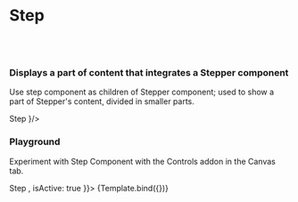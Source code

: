
<Meta title="Design System/Step" component={Step} />

# Step
<br/><br/> 

### Displays a part of content that integrates a Stepper component

Use step component as children of Stepper component; used to show a part of Stepper's content, divided in smaller parts.

<Preview withToolbar>
  <Story name="Standard">
    <Step isActive={true} content={<div>Step </div> }/>
  </Story>
</Preview>

<ArgsTable of={Step} />

### Playground

Experiment with Step Component with the Controls addon in the Canvas tab.


<Canvas>
  <Story name="Controls" args={{
   content: <div>Step </div>,
   isActive: true 
  }}>
    {Template.bind({})}
  </Story>
</Canvas> 
